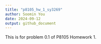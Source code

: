 ```yaml
---
title: "p8105_hw_1_sy3269"
author: Soomin You
date: 2024-09-12
output: github_document
---
```


This is for problem 0.1 of P8105 Homework 1. 